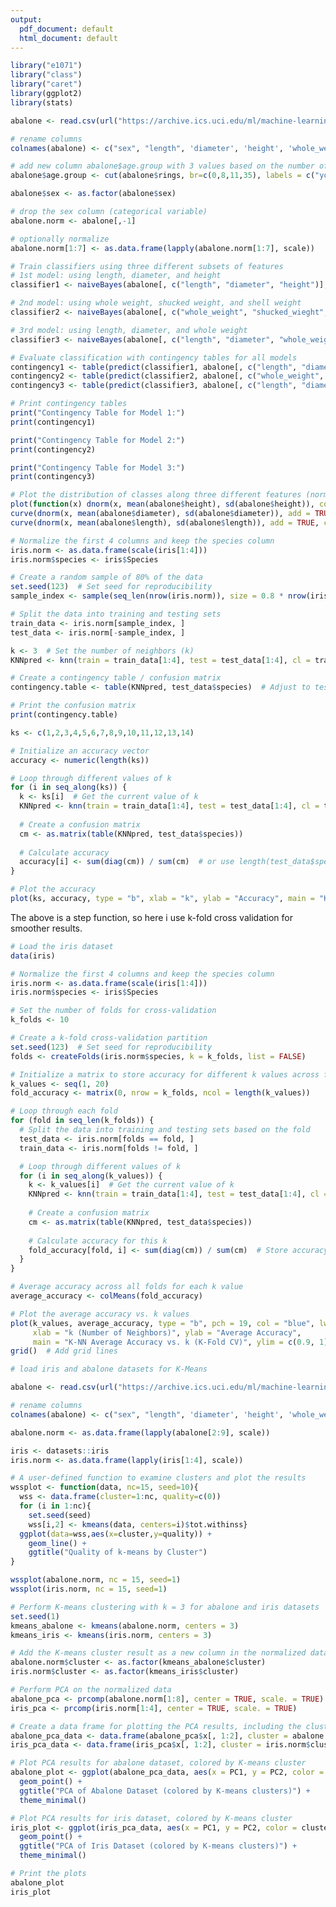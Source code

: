 ```yaml
---
output:
  pdf_document: default
  html_document: default
---
```

```r
library("e1071")
library("class")
library("caret")
library(ggplot2)
library(stats)
```


```r
abalone <- read.csv(url("https://archive.ics.uci.edu/ml/machine-learning-databases/abalone/abalone.data"), header = FALSE, sep = ",")

# rename columns
colnames(abalone) <- c("sex", "length", 'diameter', 'height', 'whole_weight', 'shucked_wieght', 'viscera_wieght', 'shell_weight', 'rings' )

# add new column abalone$age.group with 3 values based on the number of rings
abalone$age.group <- cut(abalone$rings, br=c(0,8,11,35), labels = c("young", 'adult', 'old'))

abalone$sex <- as.factor(abalone$sex)

# drop the sex column (categorical variable)
abalone.norm <- abalone[,-1]

# optionally normalize
abalone.norm[1:7] <- as.data.frame(lapply(abalone.norm[1:7], scale))

```


```r
# Train classifiers using three different subsets of features
# 1st model: using length, diameter, and height
classifier1 <- naiveBayes(abalone[, c("length", "diameter", "height")], abalone$age.group)

# 2nd model: using whole weight, shucked weight, and shell weight
classifier2 <- naiveBayes(abalone[, c("whole_weight", "shucked_wieght", "shell_weight")], abalone$age.group)

# 3rd model: using length, diameter, and whole weight
classifier3 <- naiveBayes(abalone[, c("length", "diameter", "whole_weight")], abalone$age.group)

# Evaluate classification with contingency tables for all models
contingency1 <- table(predict(classifier1, abalone[, c("length", "diameter", "height")]), abalone$age.group, dnn = list('Predicted', 'Actual'))
contingency2 <- table(predict(classifier2, abalone[, c("whole_weight", "shucked_wieght", "shell_weight")]), abalone$age.group, dnn = list('Predicted', 'Actual'))
contingency3 <- table(predict(classifier3, abalone[, c("length", "diameter", "whole_weight")]), abalone$age.group, dnn = list('Predicted', 'Actual'))

# Print contingency tables
print("Contingency Table for Model 1:")
print(contingency1)

print("Contingency Table for Model 2:")
print(contingency2)

print("Contingency Table for Model 3:")
print(contingency3)

# Plot the distribution of classes along three different features (normalized data)
plot(function(x) dnorm(x, mean(abalone$height), sd(abalone$height)), col = "red", main = "Distribution of Length, Diameter, and Height")
curve(dnorm(x, mean(abalone$diameter), sd(abalone$diameter)), add = TRUE, col = "blue")
curve(dnorm(x, mean(abalone$length), sd(abalone$length)), add = TRUE, col = "green")
```
```r
# Normalize the first 4 columns and keep the species column
iris.norm <- as.data.frame(scale(iris[1:4]))
iris.norm$species <- iris$Species

# Create a random sample of 80% of the data
set.seed(123)  # Set seed for reproducibility
sample_index <- sample(seq_len(nrow(iris.norm)), size = 0.8 * nrow(iris.norm))

# Split the data into training and testing sets
train_data <- iris.norm[sample_index, ]
test_data <- iris.norm[-sample_index, ]
```

```r
k <- 3  # Set the number of neighbors (k)
KNNpred <- knn(train = train_data[1:4], test = test_data[1:4], cl = train_data$species, k = k)

# Create a contingency table / confusion matrix
contingency.table <- table(KNNpred, test_data$species)  # Adjust to test_data if needed

# Print the confusion matrix
print(contingency.table)
```
```r
ks <- c(1,2,3,4,5,6,7,8,9,10,11,12,13,14)

# Initialize an accuracy vector
accuracy <- numeric(length(ks))

# Loop through different values of k
for (i in seq_along(ks)) {
  k <- ks[i]  # Get the current value of k
  KNNpred <- knn(train = train_data[1:4], test = test_data[1:4], cl = train_data$species, k = k)
  
  # Create a confusion matrix
  cm <- as.matrix(table(KNNpred, test_data$species))
  
  # Calculate accuracy
  accuracy[i] <- sum(diag(cm)) / sum(cm)  # or use length(test_data$species)
}

# Plot the accuracy
plot(ks, accuracy, type = "b", xlab = "k", ylab = "Accuracy", main = "K-NN Accuracy vs. k")
```
The above is a step function, so here i use k-fold cross validation for smoother results.

```r
# Load the iris dataset
data(iris)

# Normalize the first 4 columns and keep the species column
iris.norm <- as.data.frame(scale(iris[1:4]))
iris.norm$species <- iris$Species

# Set the number of folds for cross-validation
k_folds <- 10

# Create a k-fold cross-validation partition
set.seed(123)  # Set seed for reproducibility
folds <- createFolds(iris.norm$species, k = k_folds, list = FALSE)

# Initialize a matrix to store accuracy for different k values across folds
k_values <- seq(1, 20)
fold_accuracy <- matrix(0, nrow = k_folds, ncol = length(k_values))

# Loop through each fold
for (fold in seq_len(k_folds)) {
  # Split the data into training and testing sets based on the fold
  test_data <- iris.norm[folds == fold, ]
  train_data <- iris.norm[folds != fold, ]

  # Loop through different values of k
  for (i in seq_along(k_values)) {
    k <- k_values[i]  # Get the current value of k
    KNNpred <- knn(train = train_data[1:4], test = test_data[1:4], cl = train_data$species, k = k)
    
    # Create a confusion matrix
    cm <- as.matrix(table(KNNpred, test_data$species))
    
    # Calculate accuracy for this k
    fold_accuracy[fold, i] <- sum(diag(cm)) / sum(cm)  # Store accuracy for the current fold and k
  }
}

# Average accuracy across all folds for each k value
average_accuracy <- colMeans(fold_accuracy)

# Plot the average accuracy vs. k values
plot(k_values, average_accuracy, type = "b", pch = 19, col = "blue", lwd = 2, 
     xlab = "k (Number of Neighbors)", ylab = "Average Accuracy", 
     main = "K-NN Average Accuracy vs. k (K-Fold CV)", ylim = c(0.9, 1))
grid()  # Add grid lines
```

```r
# load iris and abalone datasets for K-Means

abalone <- read.csv(url("https://archive.ics.uci.edu/ml/machine-learning-databases/abalone/abalone.data"), header = FALSE, sep = ",")

# rename columns
colnames(abalone) <- c("sex", "length", 'diameter', 'height', 'whole_weight', 'shucked_wieght', 'viscera_wieght', 'shell_weight', 'rings' )

abalone.norm <- as.data.frame(lapply(abalone[2:9], scale))

iris <- datasets::iris
iris.norm <- as.data.frame(lapply(iris[1:4], scale))


```

```r
# A user-defined function to examine clusters and plot the results
wssplot <- function(data, nc=15, seed=10){
  wss <- data.frame(cluster=1:nc, quality=c(0))
  for (i in 1:nc){
    set.seed(seed)
    wss[i,2] <- kmeans(data, centers=i)$tot.withinss}
  ggplot(data=wss,aes(x=cluster,y=quality)) + 
    geom_line() + 
    ggtitle("Quality of k-means by Cluster")
}

wssplot(abalone.norm, nc = 15, seed=1)
wssplot(iris.norm, nc = 15, seed=1)
```
```r
# Perform K-means clustering with k = 3 for abalone and iris datasets
set.seed(1)
kmeans_abalone <- kmeans(abalone.norm, centers = 3)
kmeans_iris <- kmeans(iris.norm, centers = 3)

# Add the K-means cluster result as a new column in the normalized data
abalone.norm$cluster <- as.factor(kmeans_abalone$cluster)
iris.norm$cluster <- as.factor(kmeans_iris$cluster)

# Perform PCA on the normalized data
abalone_pca <- prcomp(abalone.norm[1:8], center = TRUE, scale. = TRUE)
iris_pca <- prcomp(iris.norm[1:4], center = TRUE, scale. = TRUE)

# Create a data frame for plotting the PCA results, including the clusters
abalone_pca_data <- data.frame(abalone_pca$x[, 1:2], cluster = abalone.norm$cluster)
iris_pca_data <- data.frame(iris_pca$x[, 1:2], cluster = iris.norm$cluster)

# Plot PCA results for abalone dataset, colored by K-means cluster
abalone_plot <- ggplot(abalone_pca_data, aes(x = PC1, y = PC2, color = cluster)) +
  geom_point() +
  ggtitle("PCA of Abalone Dataset (colored by K-means clusters)") +
  theme_minimal()

# Plot PCA results for iris dataset, colored by K-means cluster
iris_plot <- ggplot(iris_pca_data, aes(x = PC1, y = PC2, color = cluster)) +
  geom_point() +
  ggtitle("PCA of Iris Dataset (colored by K-means clusters)") +
  theme_minimal()

# Print the plots
abalone_plot
iris_plot
```

